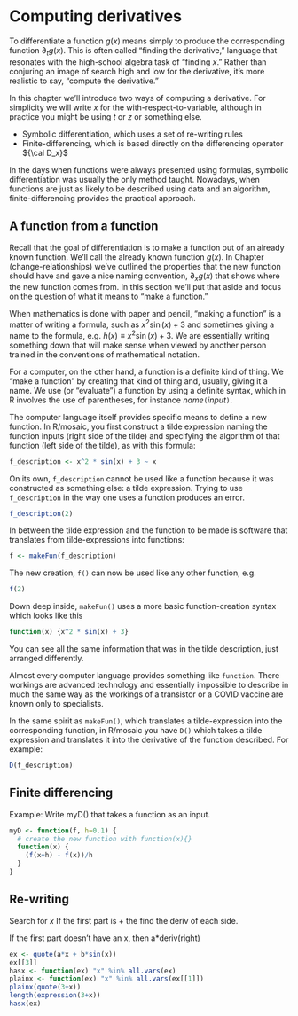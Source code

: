 # Computing derivatives

To differentiate a function $g(x)$ means simply to produce the corresponding function $\partial_t g(x)$. This is often called "finding the derivative," language that resonates with the high-school algebra task of "finding $x$." Rather than conjuring an image of search high and low for the derivative, it's more realistic to say, "compute the derivative."

In this chapter we'll introduce two ways of computing a derivative. For simplicity we will write $x$ for the with-respect-to-variable, although in practice you might be using $t$ or $z$ or something else.

* Symbolic differentiation, which uses a set of re-writing rules
* Finite-differencing, which is based directly on the differencing operator ${\cal D_x}$

In the days when functions were always presented using formulas, symbolic differentiation was usually the only method taught. Nowadays, when functions are just as likely to be described using data and an algorithm, finite-differencing provides the practical approach.

## A function from a function

Recall that the goal of differentiation is to make a function out of an already known function. We'll call the already known function $g(x)$. In Chapter \ref(change-relationships) we've outlined the properties that the new function should have and gave a nice naming convention, $\partial_x g(x)$ that shows where the new function comes from. In this section we'll put that aside and focus on the question of what it means to "make a function."

When mathematics is done with paper and pencil, "making a function" is a matter of writing a formula, such as $x^2 \sin(x) + 3$ and sometimes giving a name to the formula, e.g. $h(x) \equiv x^2 \sin(x) + 3$. We are essentially writing something down that will make sense when viewed by another person trained in the conventions of mathematical notation.

For a computer, on the other hand, a function is a definite kind of thing. We  "make a function" by creating that kind of thing and, usually, giving it a name. We use (or "evaluate") a function by using a definite syntax, which in R involves the use of parentheses, for instance *name*`(`*input*`)`.

The computer language itself provides specific means to define a new function. In R/mosaic, you first construct a tilde expression naming the function inputs (right side of the tilde) and specifying the algorithm of that function (left side of the tilde), as with this formula:
```r
f_description <- x^2 * sin(x) + 3 ~ x
```

On its own, `f_description` cannot be used like a function because it was constructed as something else: a tilde expression. Trying to use `f_description` in the way one uses a function produces an error.
```r
f_description(2)
```

In between the tilde expression and the function to be made is software that translates from tilde-expressions into functions:
```r
f <- makeFun(f_description)
```

The new creation, `f()` can now be used like any other function, e.g.
```r
f(2)
```

Down deep inside, `makeFun()` uses a more basic function-creation syntax which looks like this
```r
function(x) {x^2 * sin(x) + 3}
```

You can see all the same information that was in the tilde description, just arranged differently.

Almost every computer language provides something like `function`. There workings are advanced technology and essentially impossible to describe in much the same way as the workings of a transistor or a COVID vaccine are known only to specialists.

In the same spirit as `makeFun()`, which translates a tilde-expression into the corresponding function, in R/mosaic you have `D()` which takes a tilde expression and translates it into the derivative of the function described. For example:
```r
D(f_description)
```

## Finite differencing

Example: Write myD() that takes a function as an input.

```r
myD <- function(f, h=0.1) {
  # create the new function with function(x){}
  function(x) {
    (f(x+h) - f(x))/h
  }
}
```

## Re-writing

Search for $x$
If the first part is + the find the deriv of each side.

If the first part doesn't have an x, then a*deriv(right)

```r
ex <- quote(a*x + b*sin(x))
ex[[3]]
hasx <- function(ex) "x" %in% all.vars(ex)
plainx <- function(ex) "x" %in% all.vars(ex[[1]])
plainx(quote(3+x))
length(expression(3+x))
hasx(ex)
```


